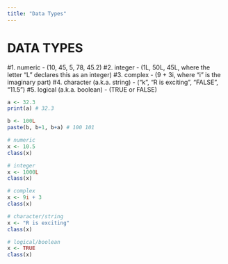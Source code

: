 ```yaml
---
title: "Data Types"
---
```


# DATA TYPES

#1. numeric - (10, 45, 5, 78, 45.2)
#2. integer - (1L, 50L, 45L, where the letter "L" declares this as an integer)
#3. complex - (9 + 3i, where "i" is the imaginary part)
#4. character (a.k.a. string) - ("k", "R is exciting", "FALSE", "11.5")
#5. logical (a.k.a. boolean) - (TRUE or FALSE)

```r
a <- 32.3
print(a) # 32.3

b <- 100L
paste(b, b+1, b+a) # 100 101
```

```r
# numeric
x <- 10.5
class(x)

# integer
x <- 1000L
class(x)

# complex
x <- 9i + 3
class(x)

# character/string
x <- "R is exciting"
class(x)

# logical/boolean
x <- TRUE
class(x)
```
##

